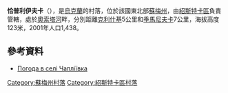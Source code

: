 {{coord|51|43|12|N|33|12|31|E|scale:100000|display=title}}

'''恰普利伊夫卡'''（{{lang-uk|Чапліївка}}），是[[烏克蘭|烏克蘭]]的村落，位於該國東北部[[蘇梅州|蘇梅州]]，由[[紹斯特卡區|紹斯特卡區]]負責管轄，處於[[奧索塔河|奧索塔河]]畔，分別距離[[克利什基|克利什基]]5公里和[[季馬尼夫卡_(紹斯特卡區)|季馬尼夫卡]]7公里，海拔高度123米，2001年人口1,438。

==參考資料==
* [http://weather.in.ua/ua/symskaja/27834 Погода в селі Чапліївка] {{Wayback|url=http://weather.in.ua/ua/symskaja/27834 |date=20111219212508 }}

{{DEFAULTSORT:Чапліївка}}
[[Category:蘇梅州村落|Category:蘇梅州村落]]
[[Category:紹斯特卡區村落|Category:紹斯特卡區村落]]


{{Sumy-geo-stub}}
